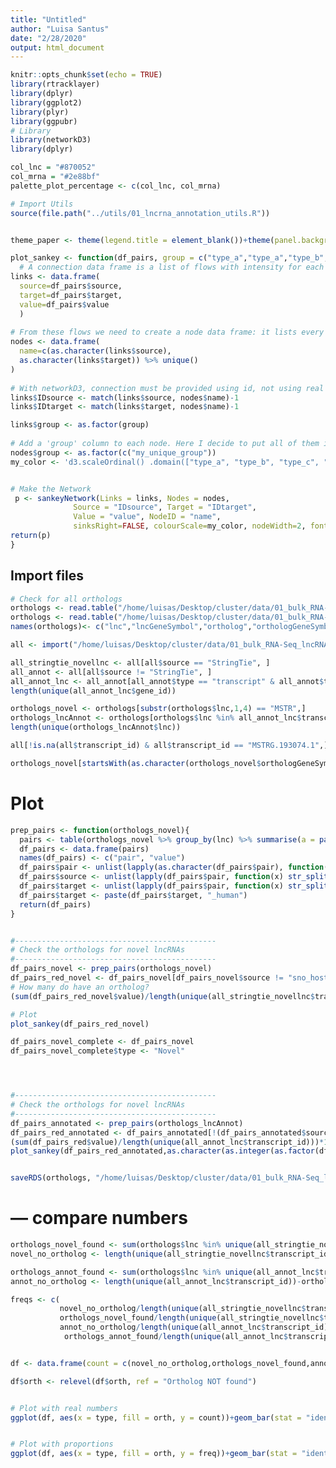 ```yaml
---
title: "Untitled"
author: "Luisa Santus"
date: "2/28/2020"
output: html_document
---
```


```r
knitr::opts_chunk$set(echo = TRUE)
library(rtracklayer)
library(dplyr)
library(ggplot2)
library(plyr)
library(ggpubr)
# Library
library(networkD3)
library(dplyr)

col_lnc = "#870052"
col_mrna = "#2e88bf"
palette_plot_percentage <- c(col_lnc, col_mrna)

# Import Utils
source(file.path("../utils/01_lncrna_annotation_utils.R"))


theme_paper <- theme(legend.title = element_blank())+theme(panel.background = element_rect(fill = "white", colour = "white"))+theme(panel.background = element_rect(fill = "white", colour = "grey50"))+theme(axis.text = element_text(size = 18), axis.title = element_text(size = 20), legend.text = element_text(size = 18))

plot_sankey <- function(df_pairs, group = c("type_a","type_a","type_b","type_b","type_b", "type_b", "type_b")){
  # A connection data frame is a list of flows with intensity for each flow
links <- data.frame(
  source=df_pairs$source, 
  target=df_pairs$target, 
  value=df_pairs$value
  )
 
# From these flows we need to create a node data frame: it lists every entities involved in the flow
nodes <- data.frame(
  name=c(as.character(links$source), 
  as.character(links$target)) %>% unique()
)
 
# With networkD3, connection must be provided using id, not using real name like in the links dataframe.. So we need to reformat it.
links$IDsource <- match(links$source, nodes$name)-1 
links$IDtarget <- match(links$target, nodes$name)-1

links$group <- as.factor(group)
 
# Add a 'group' column to each node. Here I decide to put all of them in the same group to make them grey
nodes$group <- as.factor(c("my_unique_group"))
my_color <- 'd3.scaleOrdinal() .domain(["type_a", "type_b", "type_c", "my_unique_group"]) .range(["orange","#994C00", "navy", "darkgrey"])'


# Make the Network
 p <- sankeyNetwork(Links = links, Nodes = nodes,
              Source = "IDsource", Target = "IDtarget",
              Value = "value", NodeID = "name", 
              sinksRight=FALSE, colourScale=my_color, nodeWidth=2, fontSize=15, nodePadding=35, LinkGroup="group", NodeGroup="group", fontFamily = "Arial")
return(p)
}

```

## Import files

```r

# Check for all orthologs 
orthologs <- read.table("/home/luisas/Desktop/cluster/data/01_bulk_RNA-Seq_lncRNAs_annotation/05_orthologs/slncky-master/out..orthologs.txt")
orthologs <- read.table("/home/luisas/Desktop/cluster/data/01_bulk_RNA-Seq_lncRNAs_annotation/05_orthologs/slncky-master/out..orthologs.top.txt")
names(orthologs)<- c("lnc","lncGeneSymbol","ortholog","orthologGeneSymbol","alignScore","exonID","locusID","indelRate(exon)" ,"indelRate(intron)","lncExonsAligned","orthExonsAligned","spliceConserved","spliceTotal","category(mmul10)","category(hg38)")

all <- import("/home/luisas/Desktop/cluster/data/01_bulk_RNA-Seq_lncRNAs_annotation/03_novel_lncRNAs_list/rheMac10_EBOV_and_novel_genenames.gtf")

all_stringtie_novellnc <- all[all$source == "StringTie", ]
all_annot <- all[all$source != "StringTie", ]
all_annot_lnc <- all_annot[all_annot$type == "transcript" & all_annot$transcript_biotype == "lncRNA",]
length(unique(all_annot_lnc$gene_id))

orthologs_novel <- orthologs[substr(orthologs$lnc,1,4) == "MSTR",]
orthologs_lncAnnot <- orthologs[orthologs$lnc %in% all_annot_lnc$transcript_id,]
length(unique(orthologs_lncAnnot$lnc))

all[!is.na(all$transcript_id) & all$transcript_id == "MSTRG.193074.1",]

orthologs_novel[startsWith(as.character(orthologs_novel$orthologGeneSymbol), "IFN"),]


```

# Plot

```r
prep_pairs <- function(orthologs_novel){
  pairs <- table(orthologs_novel %>% group_by(lnc) %>% summarise(a = paste(`category(mmul10)`, `category(hg38)`)))
  df_pairs <- data.frame(pairs)
  names(df_pairs) <- c("pair", "value")
  df_pairs$pair <- unlist(lapply(as.character(df_pairs$pair), function(x) str_replace_all(x, "divergent", "antisense")))
  df_pairs$source <- unlist(lapply(df_pairs$pair, function(x) str_split(x, " ")[[1]][1]))
  df_pairs$target <- unlist(lapply(df_pairs$pair, function(x) str_split(x, " ")[[1]][2]))
  df_pairs$target <- paste(df_pairs$target, "_human")
  return(df_pairs)
}


#---------------------------------------------
# Check the orthologs for novel lncRNAs 
#---------------------------------------------
df_pairs_novel <- prep_pairs(orthologs_novel)
df_pairs_red_novel <- df_pairs_novel[df_pairs_novel$source != "sno_host",]
# How many do have an ortholog? 
(sum(df_pairs_red_novel$value)/length(unique(all_stringtie_novellnc$transcript_id)))*100

# Plot
plot_sankey(df_pairs_red_novel)

df_pairs_novel_complete <- df_pairs_novel
df_pairs_novel_complete$type <- "Novel"




#---------------------------------------------
# Check the orthologs for novel lncRNAs 
#---------------------------------------------
df_pairs_annotated <- prep_pairs(orthologs_lncAnnot)
df_pairs_red_annotated <- df_pairs_annotated[!(df_pairs_annotated$source %in%  c("sno_host", "mir_host_exon", "mir_host_intron")),]
(sum(df_pairs_red$value)/length(unique(all_annot_lnc$transcript_id)))*100
plot_sankey(df_pairs_red_annotated,as.character(as.integer(as.factor(df_pairs_red$source))))


saveRDS(orthologs, "/home/luisas/Desktop/cluster/data/01_bulk_RNA-Seq_lncRNAs_annotation/05_orthologs/orthologs.rds")

```

# --- compare numbers 

```r


orthologs_novel_found <- sum(orthologs$lnc %in% unique(all_stringtie_novellnc$transcript_id))
novel_no_ortholog <- length(unique(all_stringtie_novellnc$transcript_id))-orthologs_novel_found

orthologs_annot_found <- sum(orthologs$lnc %in% unique(all_annot_lnc$transcript_id))
annot_no_ortholog <- length(unique(all_annot_lnc$transcript_id))-orthologs_annot_found

freqs <- c( 
           novel_no_ortholog/length(unique(all_stringtie_novellnc$transcript_id)), 
           orthologs_novel_found/length(unique(all_stringtie_novellnc$transcript_id)),
           annot_no_ortholog/length(unique(all_annot_lnc$transcript_id)),
            orthologs_annot_found/length(unique(all_annot_lnc$transcript_id)))


df <- data.frame(count = c(novel_no_ortholog,orthologs_novel_found,annot_no_ortholog,orthologs_annot_found ), type = c("Novel", "Novel", "Annotated", "Annotated"), orth = c( "Ortholog NOT found","Ortholog found", "Ortholog NOT found", "Ortholog found"),freq = freqs) 

df$orth <- relevel(df$orth, ref = "Ortholog NOT found") 


# Plot with real numbers 
ggplot(df, aes(x = type, fill = orth, y = count))+geom_bar(stat = "identity", alpha = 0.6)+theme_paper+xlab("")+scale_fill_manual(values = c("red", "grey"))


# Plot with proportions
ggplot(df, aes(x = type, fill = orth, y = freq))+geom_bar(stat = "identity", alpha  = 0.6, position = "stack")+theme_paper+xlab("")+scale_fill_manual(values = c("grey","red"))+ylab("Proportion")


```


